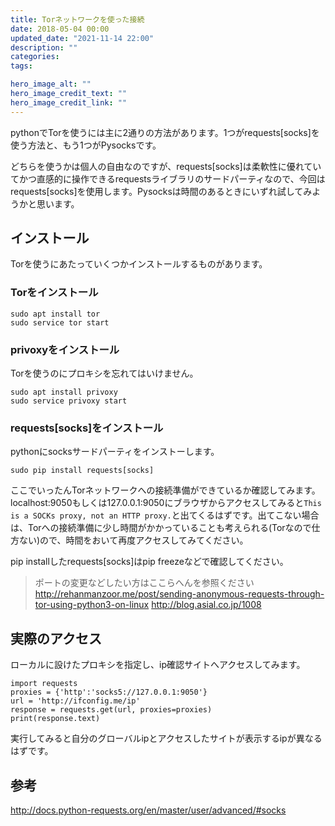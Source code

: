```yaml
---
title: Torネットワークを使った接続
date: 2018-05-04 00:00
updated_date: "2021-11-14 22:00"
description: ""
categories:
tags:

hero_image_alt: ""
hero_image_credit_text: ""
hero_image_credit_link: ""
---
```

pythonでTorを使うには主に2通りの方法があります。1つがrequests[socks]を使う方法と、もう1つがPysocksです。

どちらを使うかは個人の自由なのですが、requests[socks]は柔軟性に優れていてかつ直感的に操作できるrequestsライブラリのサードパーティなので、今回はrequests[socks]を使用します。Pysocksは時間のあるときにいずれ試してみようかと思います。

## インストール

Torを使うにあたっていくつかインストールするものがあります。

### Torをインストール

```
sudo apt install tor
sudo service tor start
```

### privoxyをインストール

Torを使うのにプロキシを忘れてはいけません。

```
sudo apt install privoxy
sudo service privoxy start
```

### requests[socks]をインストール

pythonにsocksサードパーティをインストーします。

```
sudo pip install requests[socks]
```

ここでいったんTorネットワークへの接続準備ができているか確認してみます。
localhost:9050もしくは127.0.0.1:9050にブラウザからアクセスしてみると`This is a SOCKs proxy, not an HTTP proxy.`と出てくるはずです。出てこない場合は、Torへの接続準備に少し時間がかかっていることも考えられる(Torなので仕方ない)ので、時間をおいて再度アクセスしてみてください。

pip installしたrequests[socks]はpip freezeなどで確認してください。

>ポートの変更などしたい方はここらへんを参照ください
http://rehanmanzoor.me/post/sending-anonymous-requests-through-tor-using-python3-on-linux
http://blog.asial.co.jp/1008

## 実際のアクセス
ローカルに設けたプロキシを指定し、ip確認サイトへアクセスしてみます。

```
import requests
proxies = {'http':'socks5://127.0.0.1:9050'}
url = 'http://ifconfig.me/ip'
response = requests.get(url, proxies=proxies)
print(response.text)
```

実行してみると自分のグローバルipとアクセスしたサイトが表示するipが異なるはずです。

## 参考
http://docs.python-requests.org/en/master/user/advanced/#socks